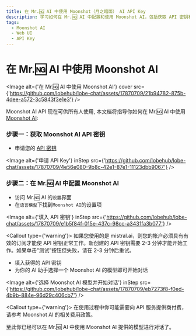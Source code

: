 ```yaml
---
title: 在 Mr.🆖 AI 中使用 Moonshot（月之暗面） AI API Key
description: 学习如何在 Mr.🆖 AI 中配置和使用 Moonshot AI，包括获取 API 密钥和选择适合的 AI 模型进行对话。
tags:
  - Moonshot AI
  - Web UI
  - API Key
---
```


# 在 Mr.🆖 AI 中使用 Moonshot AI

<Image
  alt={'在 Mr.🆖 AI 中使用 Moonshot AI'}
  cover
  src={'https://github.com/lobehub/lobe-chat/assets/17870709/21b94782-875b-4dee-a572-3c5843f3e1e3'}
/>

Moonshot AI API 现在可供所有人使用, 本文档将指导你如何在 Mr.🆖 AI 中使用 [Moonshot AI](https://www.moonshot.cn/):

<Steps>

### 步骤一：获取 Moonshot AI API 密钥

- 申请您的 [API 密钥](https://platform.moonshot.cn/console/api-keys)

<Image
  alt={'申请 API Key'}
  inStep
  src={'https://github.com/lobehub/lobe-chat/assets/17870709/4e56e080-9b8c-42e1-87e1-11123dbb9067'}
/>

### 步骤二：在 Mr.🆖 AI 中配置 Moonshot AI

- 访问 Mr.🆖 AI 的`设置`界面
- 在`语言模型`下找到`Moonshot AI`的设置项

<Image
  alt={'填入 API 密钥'}
  inStep
  src={'https://github.com/lobehub/lobe-chat/assets/17870709/e1b5f84f-015e-437c-98cc-a3431fa3b077'}
/>

<Callout type={'warning'}>
  如果您使用的是 mistral.ai，则您的帐户必须具有有效的订阅才能使 API 密钥正常工作。新创建的 API
  密钥需要 2-3 分钟才能开始工作。如果单击“测试”按钮但失败，请在 2-3 分钟后重试。
</Callout>

- 填入获得的 API 密钥
- 为你的 AI 助手选择一个 Moonshot AI 的模型即可开始对话

<Image
  alt={'选择 Moonshot AI 模型并开始对话'}
  inStep
  src={'https://github.com/lobehub/lobe-chat/assets/17870709/eb7273f8-f0ed-4b9b-884e-96d29c406cb7'}
/>

<Callout type={'warning'}>
  在使用过程中你可能需要向 API 服务提供商付费，请参考 Moonshot AI 的相关费用政策。
</Callout>

</Steps>

至此你已经可以在 Mr.🆖 AI 中使用 Moonshot AI 提供的模型进行对话了。
